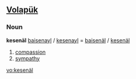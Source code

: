 ==[[Volapük]]==
===Noun===
'''kesenäl'''
[[baisenayl]] / [[kesenayl]] = [[baisenäl]] / [[kesenäl]] 
# [[compassion]]
# [[sympathy]]

[[vo:kesenäl]]